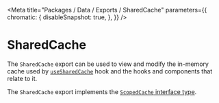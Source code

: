 
<Meta
    title="Packages / Data / Exports / SharedCache"
    parameters={{
        chromatic: {
            disableSnapshot: true,
        },
    }}
/>

# SharedCache

The `SharedCache` export can be used to view and modify the in-memory cache used by [`useSharedCache`](/docs/data-exports-usesharedcache--page) hook and the hooks and components that relate to it.

The `SharedCache` export implements the [`ScopedCache` interface type](/docs/data-types-scopedcache--page).
